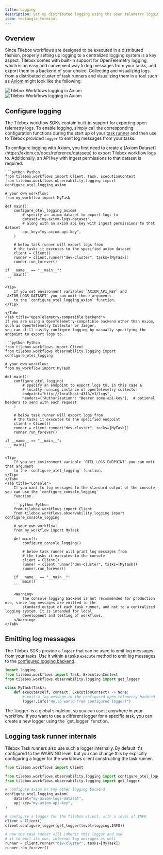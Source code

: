 ```yaml
---
title: Logging
description: Set up distributed logging using the open telemetry logging protocol
icon: rectangle-terminal
---
```


## Overview

Since Tilebox workflows are designed to be executed in a distributed fashion, properly setting up logging to a centralized
logging system is a key aspect. Tilebox comes with built-in support for OpenTelemetry logging, which is an easy and
convenient way to log messages from your tasks, and export them to a backend of your choice. Collecting and visualizing
logs from a distributed cluster of task runners and visualizing them in a tool such as [Axiom](https://axiom.co/) might look like the following:

<Frame>
  <img src="/assets/workflows/observability/logs-light.png" alt="Tilebox Workflows logging in Axiom" className="dark:hidden" />
  <img src="/assets/workflows/observability/logs-dark.png" alt="Tilebox Workflows logging in Axiom" className="hidden dark:block" />
</Frame>

## Configure logging

The Tilebox workflow SDKs contain built-in support for exporting open telemetry logs. To enable logging, simply
call the corresponding configuration functions during the start up of your [task runner](/workflows/concepts/task-runners)
and then use to Tilebox provided `logger` to emit log messages from your tasks.

<Tabs>
    <Tab title="Axiom">
    To configure logging with Axiom, you first need to create a [Axiom Dataset](https://axiom.co/docs/reference/datasets)
    to export Tilebox workflow logs to. Additionally, an API key with ingest permissions to that dataset is required.
    
    ```python Python
    from tilebox.workflows import Client, Task, ExecutionContext
    from tilebox.workflows.observability.logging import configure_otel_logging_axiom

    # your own workflow:
    from my_workflow import MyTask

    def main():
        configure_otel_logging_axiom(
            # specify an axiom dataset to export logs to
            dataset="my-axiom-logs-dataset",
            # along with an axiom api key with ingest permissions to that dataset
            api_key="my-axiom-api-key",
        )

        # below task runner will export logs from 
        # the tasks it executes to the specified axiom dataset
        client = Client()
        runner = client.runner("dev-cluster", tasks=[MyTask])
        runner.run_forever()
    
    if __name__ == "__main__":
        main()
    ```

    <Tip>
        If you set environment variables `AXIOM_API_KEY` and `AXIOM_LOGS_DATASET` you can omit those arguments
        to the `configure_otel_logging_axiom` function.
    </Tip>
    
    </Tab>
    <Tab title="OpenTelemetry-compatible backend">
    If you are using a OpenTelemetry-compatible backend other than Axiom, such as OpenTelemetry Collector or Jaeger,
    you can still easily configure logging by manually specifying the endpoint to export logs to.

    ```python Python
    from tilebox.workflows import Client
    from tilebox.workflows.observability.logging import configure_otel_logging

    # your own workflow:
    from my_workflow import MyTask

    def main():
        configure_otel_logging(
            # specify an endpoint to export logs to, in this case a
            # locally running instance of opentelemetry collector
            endpoint="http://localhost:4318/v1/logs",
            headers={"Authorization": "Bearer some-api-key"},  # optional headers to send with each request
        )

        # below task runner will export logs from 
        # the tasks it executes to the specified endpoint
        client = Client()
        runner = client.runner("dev-cluster", tasks=[MyTask])
        runner.run_forever()
    
    if __name__ == "__main__":
        main()
    ```

    <Tip>
        If you set environment variable `OTEL_LOGS_ENDPOINT` you can omit that argument
        to the `configure_otel_logging` function.
    </Tip>
    </Tab>
    <Tab title="Console">
        If you want to log messages to the standard output of the console, you can use the `configure_console_logging` 
        function.

        ```python Python
        from tilebox.workflows import Client
        from tilebox.workflows.observability.logging import configure_console_logging

        # your own workflow:
        from my_workflow import MyTask

        def main():
            configure_console_logging()

            # below task runner will print log messages from
            # the tasks it executes to the console
            client = Client()
            runner = client.runner("dev-cluster", tasks=[MyTask])
            runner.run_forever()
        
        if __name__ == "__main__":
            main()
        ```

        <Warning>
            The console logging backend is not recommended for production use, since log messages are emitted to the
            standard output of each task runner, and not to a centralized logging system. It is intended for local
            development and testing of workflows.
        </Warning>
    </Tab>

</Tabs>

## Emitting log messages

The Tilebox SDKs provide a `logger` that can be used to emit log messages from your tasks. Use it within
a tasks `execute` method to emit log messages to the [configured logging backend](#configure-logging).

```python Python
import logging
from tilebox.workflows import Task, ExecutionContext
from tilebox.workflows.observability.logging import get_logger

class MyTask(Task):
    def execute(self, context: ExecutionContext) -> None:
        # emit a log message to the configured open telemetry backend
        logger.info("Hello world from configured logger!")
```

<Tip>
    The `logger` is a global singleton, so you can use it anywhere in your workflow. If you want to use a different
    logger for a specific task, you can create a new logger using the `get_logger` function.
</Tip>

## Logging task runner internals

Tilebox Task runners also use such a logger internally. By default it's configured to the WARNING level, but you
can change this by explicitly configuring a logger for the workflows client constructing the task runner.

```python Python
from tilebox.workflows import Client

from tilebox.workflows.observability.logging import configure_otel_logging_axiom
from tilebox.workflows.observability.logging import get_logger

# configure axiom or any other logging backend
configure_otel_logging_axiom(
    dataset="my-axiom-logs-dataset",
    api_key="my-axiom-api-key",
)

# configure a logger for the Tilebox client, with a level of INFO
client = Client()
client.configure_logger(get_logger(level=logging.INFO))

# now the task runner will inherit this logger and use
# it to emit its own, internal log messages as well
runner = client.runner("dev-cluster", tasks=[MyTask])
runner.run_forever()
```

